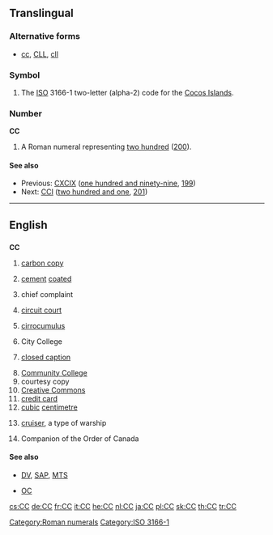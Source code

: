 {{also|cc|Cc|cC}}
==Translingual==

===Alternative forms===
* {{sense|roman numeral}} [[cc]], [[CLL]], [[cll]]
===Symbol===
{{head|mul|symbol}}
# The [[ISO]] 3166-1 two-letter (alpha-2) code for the [[Cocos Islands]].

===Number===
'''CC'''

# A Roman numeral representing [[two hundred]] ([[200]]).

====See also====
* Previous: [[CXCIX]] ([[one hundred and ninety-nine]], [[199]])
* Next: [[CCI]] ([[two hundred and one]], [[201]])

[[Category:Roman numerals]]

[[Category:ISO 3166-1]]
----
==English==

==={{initialism}}===
'''CC'''

# [[carbon copy]]
# {{context|fasteners}} [[cement]] [[coated]]
# {{medicine}} chief complaint
# [[circuit court]]
# {{weather}} [[cirrocumulus]]
# City College
# {{television}} [[closed caption]]
# [[w:Community college|Community College]]
# courtesy copy
# [[Creative Commons]]
# [[credit card]]
# [[cubic]] [[centimetre]]
# {{military}} [[cruiser]], a type of warship
# {{Canada}} Companion of the Order of Canada

====See also====
* {{sense|television}} [[DV]], [[SAP]], [[MTS]]
* {{sense|Canada}} [[OC]]

[[cs:CC]]
[[de:CC]]
[[fr:CC]]
[[it:CC]]
[[he:CC]]
[[nl:CC]]
[[ja:CC]]
[[pl:CC]]
[[sk:CC]]
[[th:CC]]
[[tr:CC]]